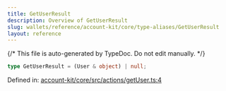 ```yaml
---
title: GetUserResult
description: Overview of GetUserResult
slug: wallets/reference/account-kit/core/type-aliases/GetUserResult
layout: reference
---
```


{/* This file is auto-generated by TypeDoc. Do not edit manually. */}

```ts
type GetUserResult = (User & object) | null;
```

Defined in: [account-kit/core/src/actions/getUser.ts:4](https://github.com/alchemyplatform/aa-sdk/blob/c1a84188d03473acac2fdb49fb7cd7fdba73169b/account-kit/core/src/actions/getUser.ts#L4)
